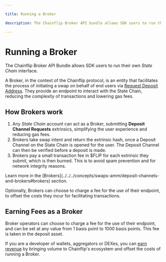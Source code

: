```yaml
---

title: Running a Broker

description: The Chainflip Broker API bundle allows SDK users to run their own State Chain interface.

---
```



# Running a Broker

The Chainflip Broker API Bundle allows SDK users to run their own _State Chain_ interface.

A Broker, in the context of the Chainflip protocol, is an entity that facilitates the process of initiating a swap on behalf of end users via [Request Deposit Address](../javascript-sdk/swap-assets/request-deposit-address.md "mention"). They provide an endpoint to interact with the State Chain, reducing the complexity of transactions and lowering gas fees.

## How Brokers work

1. Any _State Chain_ account can act as a Broker, submitting **Deposit Channel Requests** extrinsics, simplifying the user experience and reducing gas fees.
2. Brokers take swap intent and return the extrinsic hash, once a Deposit Channel on the State Chain is opened for the user. The Deposit Channel can then be verified before a deposit is made.
3. Brokers pay a small transaction fee in $FLIP for each extrinsic they submit, which is then burned. This is to avoid spam prevention and for network integrity reasons.

<Callout type="info">
  Learn more in the
  [Brokers](../../../concepts/swaps-amm/deposit-channels-and-brokers#brokers)
  section.
</Callout>

Optionally, Brokers can choose to charge a fee for the use of their endpoint, to offset the costs they incur for facilitating transactions.

## Earning Fees as a Broker

Broker operators can choose to charge a fee for the use of their endpoint, and can be set at any value from 1 basis point to 1000 basis points. This fee is taken in the deposit asset.

If you are a developer of wallets, aggregators or DEXes, you can [earn revenue](../../../concepts/swaps-amm/deposit-channels-and-brokers#broker-fees) by bringing volume to Chainflip's ecosystem and offset the costs of running a Broker.
